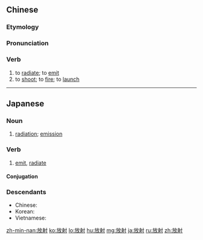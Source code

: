 ==Chinese==
{{zh-forms}}

===Etymology===
{{wasei kango||ほうしゃ|radiation}}

===Pronunciation===
{{zh-pron
|m=fàngshè
|c=fong3 se6
|h=pfs=fong-sa
|mn=hòng-siā/pàng-siā
|ma=Zh-fàngshè.ogg
|cat=v
}}

===Verb===
{{zh-verb}}

# to [[radiate]]; to [[emit]]
# to [[shoot]]; to [[fire]]; to [[launch]]

{{zh-cat|Advanced}}

----

==Japanese==
{{ja-kanjitab|ほう|しゃ|yomi=on}}

===Noun===
{{ja-noun|ほうしゃ}}

# [[radiation]]; [[emission]]

===Verb===
{{ja-verb-suru|ほうしゃ}}

# [[emit]], [[radiate]]

====Conjugation====
{{ja-suru|ほうしゃ}}

===Descendants===
* Chinese: {{zh-l|放射}}
* Korean: {{ko-l|방사}}
* Vietnamese: {{vi-l|phóng xạ}}

[[zh-min-nan:放射]]
[[ko:放射]]
[[lo:放射]]
[[hu:放射]]
[[mg:放射]]
[[ja:放射]]
[[ru:放射]]
[[zh:放射]]